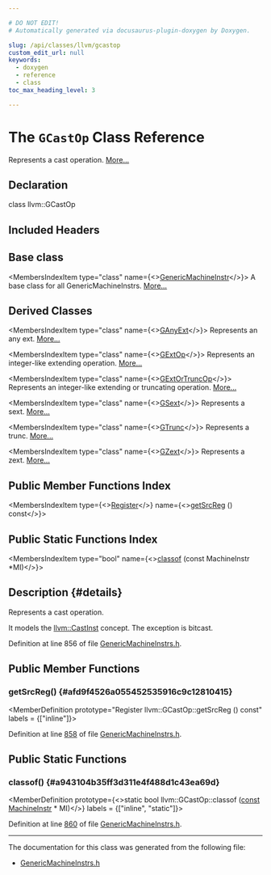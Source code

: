 ```yaml
---

# DO NOT EDIT!
# Automatically generated via docusaurus-plugin-doxygen by Doxygen.

slug: /api/classes/llvm/gcastop
custom_edit_url: null
keywords:
  - doxygen
  - reference
  - class
toc_max_heading_level: 3

---
```





# The `GCastOp` Class Reference

<DoxygenPage pluginConfig={pluginConfig}>

Represents a cast operation. <a href="#details">More...</a>

## Declaration

<CodeBlock>class llvm::GCastOp</CodeBlock>

## Included Headers

<IncludesList>
<IncludesListItem
  filePath="llvm/CodeGen/GlobalISel/GenericMachineInstrs.h"
  permalink="/docs/api/files/include/include/llvm/include/llvm/codegen/include/llvm/codegen/globalisel/genericmachineinstrs-h"
  isLocal="true" />
</IncludesList>

## Base class

<MembersIndex>

<MembersIndexItem
  type="class"
  name={<><a href="/docs/api/classes/llvm/genericmachineinstr">GenericMachineInstr</a></>}>
A base class for all GenericMachineInstrs. <a href="/docs/api/classes/llvm/genericmachineinstr/#details">More...</a>
</MembersIndexItem>

</MembersIndex>

## Derived Classes

<MembersIndex>

<MembersIndexItem
  type="class"
  name={<><a href="/docs/api/classes/llvm/ganyext">GAnyExt</a></>}>
Represents an any ext. <a href="/docs/api/classes/llvm/ganyext/#details">More...</a>
</MembersIndexItem>

<MembersIndexItem
  type="class"
  name={<><a href="/docs/api/classes/llvm/gextop">GExtOp</a></>}>
Represents an integer-like extending operation. <a href="/docs/api/classes/llvm/gextop/#details">More...</a>
</MembersIndexItem>

<MembersIndexItem
  type="class"
  name={<><a href="/docs/api/classes/llvm/gextortruncop">GExtOrTruncOp</a></>}>
Represents an integer-like extending or truncating operation. <a href="/docs/api/classes/llvm/gextortruncop/#details">More...</a>
</MembersIndexItem>

<MembersIndexItem
  type="class"
  name={<><a href="/docs/api/classes/llvm/gsext">GSext</a></>}>
Represents a sext. <a href="/docs/api/classes/llvm/gsext/#details">More...</a>
</MembersIndexItem>

<MembersIndexItem
  type="class"
  name={<><a href="/docs/api/classes/llvm/gtrunc">GTrunc</a></>}>
Represents a trunc. <a href="/docs/api/classes/llvm/gtrunc/#details">More...</a>
</MembersIndexItem>

<MembersIndexItem
  type="class"
  name={<><a href="/docs/api/classes/llvm/gzext">GZext</a></>}>
Represents a zext. <a href="/docs/api/classes/llvm/gzext/#details">More...</a>
</MembersIndexItem>

</MembersIndex>

## Public Member Functions Index

<MembersIndex>

<MembersIndexItem
  type={<><a href="/docs/api/classes/llvm/register">Register</a></>}
  name={<><a href="#afd9f4526a055452535916c9c12810415">getSrcReg</a> () const</>}>
</MembersIndexItem>

</MembersIndex>

## Public Static Functions Index

<MembersIndex>

<MembersIndexItem
  type="bool"
  name={<><a href="#a943104b35ff3d311e4f488d1c43ea69d">classof</a> (const MachineInstr &#42;MI)</>}>
</MembersIndexItem>

</MembersIndex>

## Description {#details}

Represents a cast operation.

It models the <a href="/docs/api/classes/llvm/castinst">llvm::CastInst</a> concept. The exception is bitcast.

Definition at line 856 of file <a href="/docs/api/files/include/include/llvm/include/llvm/codegen/include/llvm/codegen/globalisel/genericmachineinstrs-h">GenericMachineInstrs.h</a>.

<SectionDefinition>

## Public Member Functions

### getSrcReg() {#afd9f4526a055452535916c9c12810415}

<MemberDefinition
  prototype="Register llvm::GCastOp::getSrcReg () const"
  labels = {["inline"]}>

Definition at line <a href="/docs/api/files/include/include/llvm/include/llvm/codegen/include/llvm/codegen/globalisel/genericmachineinstrs-h/#l00858">858</a> of file <a href="/docs/api/files/include/include/llvm/include/llvm/codegen/include/llvm/codegen/globalisel/genericmachineinstrs-h">GenericMachineInstrs.h</a>.
</MemberDefinition>

</SectionDefinition>

<SectionDefinition>

## Public Static Functions

### classof() {#a943104b35ff3d311e4f488d1c43ea69d}

<MemberDefinition
  prototype={<>static bool llvm::GCastOp::classof (<a href="/docs/api/files/lib/lib/target/lib/target/aarch64/aarch64promoteconstant-cpp/#a90f8350fecae261c25be85d38b451bff">const</a> <a href="/docs/api/classes/llvm/machineinstr">MachineInstr</a> &#42; MI)</>}
  labels = {["inline", "static"]}>

Definition at line <a href="/docs/api/files/include/include/llvm/include/llvm/codegen/include/llvm/codegen/globalisel/genericmachineinstrs-h/#l00860">860</a> of file <a href="/docs/api/files/include/include/llvm/include/llvm/codegen/include/llvm/codegen/globalisel/genericmachineinstrs-h">GenericMachineInstrs.h</a>.
</MemberDefinition>

</SectionDefinition>

<hr/>

The documentation for this class was generated from the following file:

<ul>
<li><a href="/docs/api/files/include/include/llvm/include/llvm/codegen/include/llvm/codegen/globalisel/genericmachineinstrs-h">GenericMachineInstrs.h</a></li>
</ul>

</DoxygenPage>
